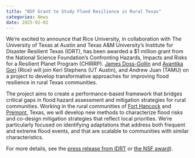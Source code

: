 ```yaml
---
title: "NSF Grant to Study Flood Resilience in Rural Texas"
categories: News
date: 2025-02-02
---
```


We're excited to announce that Rice University, in collaboration with The University of Texas at Austin and Texas A&M University's Institute for Disaster Resilient Texas (IDRT), has been awarded a $1 million grant from the National Science Foundation's Confronting Hazards, Impacts and Risks for a Resilient Planet Program (CHIRRP).
[James Doss-Gollin](../../people/pi/james-doss-gollin.qmd) and [Avantika Gori](https://gori.blogs.rice.edu/team/) (Rice) will join Keri Stephens (UT Austin), and Andrew Juan (TAMU) on a project to develop transformative approaches for improving flood resilience in rural Texas communities.

The project aims to create a performance-based framework that bridges critical gaps in flood hazard assessment and mitigation strategies for rural communities.
Working in the rural communities of [Fort Hancock](https://maps.app.goo.gl/au1qoQeuwNLF7Pp68) and [Premont](https://maps.app.goo.gl/XxeSF3fvVr41vHXE7), Texas, we will develop new methods to characterize flood risks and co-design mitigation strategies that reflect local priorities.
We're particularly focused on identifying adaptations that address both frequent and extreme flood events, and that are scalable to communities with similar characteristics.

For more details, see the [press release from IDRT](https://idrt.tamug.edu/idrt-team-builds-upon-drip-work-for-new-nsf-grant/) or [the NSF award](https://www.nsf.gov/awardsearch/showAward?AWD_ID=2440167)).